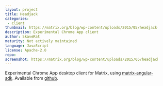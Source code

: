 ```yaml
---
layout: project
title: Headjack
categories: 
 - client
thumbnail: https://matrix.org/blog/wp-content/uploads/2015/05/headjack-400x284.png
description: Experimental Chrome App client
author: SkaveRat
maturity: Not actively maintained
language: JavaScript
license: Apache-2.0
repo: 
screenshot: https://matrix.org/blog/wp-content/uploads/2015/05/headjack.png
---
```


Experimental Chrome App desktop client for Matrix, using [matrix-angular-sdk](https://github.com/matrix-org/matrix-angular-sdk). Available from [github](https://github.com/SkaveRat/headjack).
